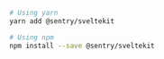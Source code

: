 ```bash
# Using yarn
yarn add @sentry/sveltekit

# Using npm
npm install --save @sentry/sveltekit
```
